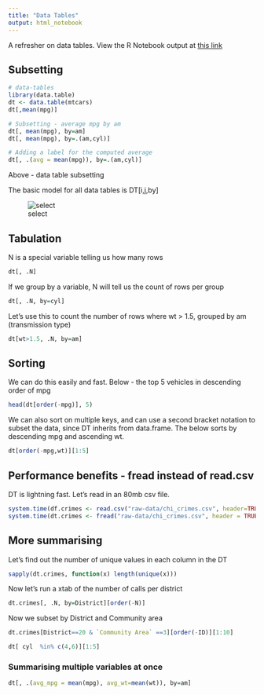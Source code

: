 ```yaml
---
title: "Data Tables"
output: html_notebook
---
```


A refresher on data tables. View the R Notebook output at [this link](http://donalphipps.co.uk/rstudio/README.html)

## Subsetting

```r
# data-tables
library(data.table)
dt <- data.table(mtcars)
dt[,mean(mpg)]

# Subsetting - average mpg by am
dt[, mean(mpg), by=am]
dt[, mean(mpg), by=.(am,cyl)]

# Adding a label for the computed average
dt[, .(avg = mean(mpg)), by=.(am,cyl)]
```
Above - data table subsetting 

The basic model for all data tables is 
DT[i,j,by]


![select](img/select.png)

## Tabulation

N is a special variable telling us how many rows
```r
dt[, .N]
```


If we group by a variable, N will tell us the count of rows per group
```r
dt[, .N, by=cyl]
```

Let's use this to count the number of rows where wt > 1.5, grouped by am (transmission type)

```r
dt[wt>1.5, .N, by=am]
```

## Sorting

We can do this easily and fast. Below - the top 5 vehicles in descending order of mpg
```r
head(dt[order(-mpg)], 5)
```

We can also sort on multiple keys, and can use a second bracket notation to subset the data, since DT inherits from data.frame.
The below sorts by descending mpg and ascending wt.
```r
dt[order(-mpg,wt)][1:5]
```
## Performance benefits - fread instead of read.csv

DT is lightning fast. Let's read in an 80mb csv file.

```r
system.time(df.crimes <- read.csv("raw-data/chi_crimes.csv", header=TRUE,sep=","))
system.time(dt.crimes <- fread("raw-data/chi_crimes.csv", header = TRUE, sep = ","))
```

## More summarising

Let's find out the number of unique values in each column in the DT
```r
sapply(dt.crimes, function(x) length(unique(x)))
```

Now let's run a xtab of the number of calls per district
```r
dt.crimes[, .N, by=District][order(-N)]
```

Now we subset by District and Community area
```r
dt.crimes[District==20 & `Community Area` ==3][order(-ID)][1:10]
```

```r
dt[ cyl  %in% c(4,6)][1:5]
```

### Summarising multiple variables at once
```r
dt[, .(avg_mpg = mean(mpg), avg_wt=mean(wt)), by=am]
```

